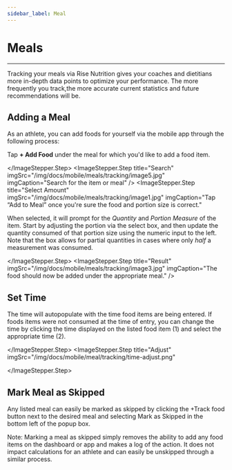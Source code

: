 ```yaml
---
sidebar_label: Meal
---
```




# Meals
---

Tracking your meals via Rise Nutrition gives your coaches and dietitians more
in-depth data points to optimize your performance. The more frequently you track,the more accurate current statistics and future recommendations will be.

## Adding a Meal

As an athlete, you can add foods for yourself via the mobile app through the following process:

<ImageStepper>
  <ImageStepper.Step
    title="Open Meals"
    imgSrc="/img/docs/mobile/meals/tracking/image2.jpg"
    imgCaption="From the main screen, tap Meals"
  />
  <ImageStepper.Step
    title="Select a Meal"
    imgSrc="/img/docs/mobile/meals/tracking/image4.jpg"
    imgCaption="Select what meal to add an item to"
  >

Tap **+ Add Food** under the meal for which you'd like to add a food item.

  </ImageStepper.Step>
  <ImageStepper.Step
    title="Search"
    imgSrc="/img/docs/mobile/meals/tracking/image5.jpg"
    imgCaption="Search for the item or meal"
  />
  <ImageStepper.Step
    title="Select Amount"
    imgSrc="/img/docs/mobile/meals/tracking/image1.jpg"
    imgCaption="Tap “Add to Meal” once you're sure the food and portion size is correct."
  >

When selected, it will prompt for the _Quantity_ and _Portion Measure_ of the item.
Start by adjusting the portion via the select box, and then update the quantity consumed
of that portion size using the numeric input to the left. Note that the box allows for
partial quantities in cases where only _half_ a measurement was consumed.

  </ImageStepper.Step>
  <ImageStepper.Step
    title="Result"
    imgSrc="/img/docs/mobile/meals/tracking/image3.jpg"
    imgCaption="The food should now be added under the appropriate meal."
  />


</ImageStepper>


## Set Time

The time will autopopulate with the time food items are being entered. If foods items were not consumed at the time of entry, you can change the time by clicking the time displayed on the listed food item (1) and select the appropriate time (2).

<ImageStepper>
  <ImageStepper.Step
    title="Select Time"
    imgSrc="/img/docs/mobile/meal/tracking/change time.png"
  >

  </ImageStepper.Step>
  <ImageStepper.Step
    title="Adjust"
    imgSrc="/img/docs/mobile/meal/tracking/time-adjust.png"
  
  >

  </ImageStepper.Step>
</ImageStepper>



## Mark Meal as Skipped

Any listed meal can easily be marked as skipped by clicking the +Track food button next to the desired meal and selecting Mark as Skipped in the bottom left of the popup box.

Note: Marking a meal as skipped simply removes the ability to add any food items on the dashboard or app and makes a log of the action. It does not impact calculations for an athlete and can easily be unskipped through a similar process.


